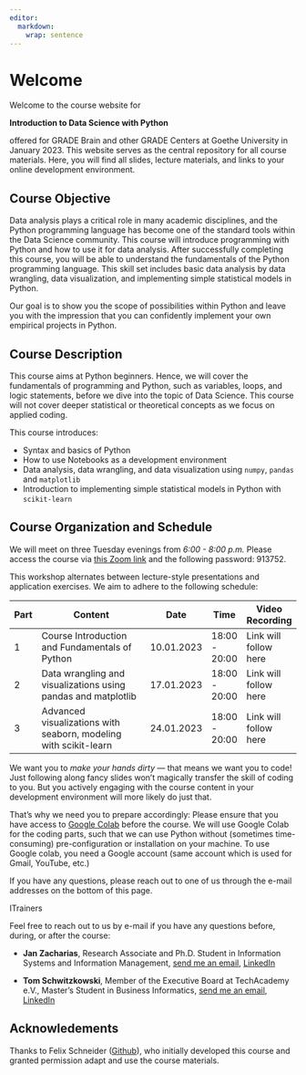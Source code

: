 ```yaml
---
editor: 
  markdown: 
    wrap: sentence
---
```


# Welcome {.unnumbered}

Welcome to the course website for

**Introduction to Data Science with Python**

offered for GRADE Brain and other GRADE Centers at Goethe University in January 2023.
This website serves as the central repository for all course materials.
Here, you will find all slides, lecture materials, and links to your online development environment.

## Course Objective

Data analysis plays a critical role in many academic disciplines, and the Python programming language has become one of the standard tools within the Data Science community.
This course will introduce programming with Python and how to use it for data analysis.
After successfully completing this course, you will be able to understand the fundamentals of the Python programming language.
This skill set includes basic data analysis by data wrangling, data visualization, and implementing simple statistical models in Python.

Our goal is to show you the scope of possibilities within Python and leave you with the impression that you can confidently implement your own empirical projects in Python.

## Course Description

This course aims at Python beginners.
Hence, we will cover the fundamentals of programming and Python, such as variables, loops, and logic statements, before we dive into the topic of Data Science.
This course will not cover deeper statistical or theoretical concepts as we focus on applied coding.

This course introduces:

-   Syntax and basics of Python
-   How to use Notebooks as a development environment
-   Data analysis, data wrangling, and data visualization using `numpy`, `pandas` and `matplotlib`
-   Introduction to implementing simple statistical models in Python with `scikit-learn`

## Course Organization and Schedule

We will meet on three Tuesday evenings from *6:00 - 8:00 p.m.* Please access the course via [this Zoom link](https://uni-frankfurt.zoom.us/j/66162332766?pwd=Y3FYR1p1Q2tONXRHNlpDQjNJYzQrdz09) and the following password: 913752.

This workshop alternates between lecture-style presentations and application exercises.
We aim to adhere to the following schedule:

| Part | Content                                                          | Date       | Time          | Video Recording       |
|------|------------------------------------------------------------------|------------|---------------|-----------------------|
| 1    | Course Introduction and Fundamentals of Python                   | 10.01.2023 | 18:00 - 20:00 | Link will follow here |
| 2    | Data wrangling and visualizations using pandas and matplotlib    | 17.01.2023 | 18:00 - 20:00 | Link will follow here |
| 3    | Advanced visualizations with seaborn, modeling with scikit-learn | 24.01.2023 | 18:00 - 20:00 | Link will follow here |

We want you to *make your hands dirty* --- that means we want you to code!
Just following along fancy slides won't magically transfer the skill of coding to you.
But you actively engaging with the course content in your development environment will more likely do just that.

That's why we need you to prepare accordingly: Please ensure that you have access to [Google Colab](https://colab.research.google.com/) before the course.
We will use Google Colab for the coding parts, such that we can use Python without (sometimes time-consuming) pre-configuration or installation on your machine.
To use Google colab, you need a Google account (same account which is used for Gmail, YouTube, etc.)

If you have any questions, please reach out to one of us through the e-mail addresses on the bottom of this page.

ITrainers

<!-- Include a short biography for all teachers and include their email and personal websites -->

Feel free to reach out to us by e-mail if you have any questions before, during, or after the course:

-   **Jan Zacharias**, Research Associate and Ph.D.
    Student in Information Systems and Information Management, [send me an email](mailto:zacharias@wiwi.uni-frankfurt.de), [LinkedIn](https://www.linkedin.com/in/jan-zacharias-313322177)

-   **Tom Schwitzkowski**, Member of the Executive Board at TechAcademy e.V., Master's Student in Business Informatics, [send me an email](mailto:tom.schwitzkowski@tech-academy.io), [LinkedIn](https://www.linkedin.com/in/tom-schwitzkowski/)

<!-- ## License {.unnumbered} -->

<!-- <!-- Describe the course license here. More information on licenses: https://opensource.org/licenses -->

<!-- <a rel="license" href="https://creativecommons.org/licenses/by-sa/4.0/"><img src="https://licensebuttons.net/l/by-sa/4.0/88x31.png" alt="Creative Commons License" style="border-width:0"/></a><br />This online work is licensed under a <a rel="license" href="https://creativecommons.org/licenses/by-sa/4.0/">Creative Commons Attribution-ShareAlike 4.0 International</a>. -->

<!-- Visit [here](https://github.com/rstudio-education/datascience-box/blob/master/LICENSE.md) for more information about the license. -->

## Acknowledements {.unnumbered}

<!-- Include any acknowledgements for the course here, especially if you relied on some materials -->

Thanks to Felix Schneider ([Github](https://github.com/flxmschneider)), who initially developed this course and granted permission adapt and use the course materials.
